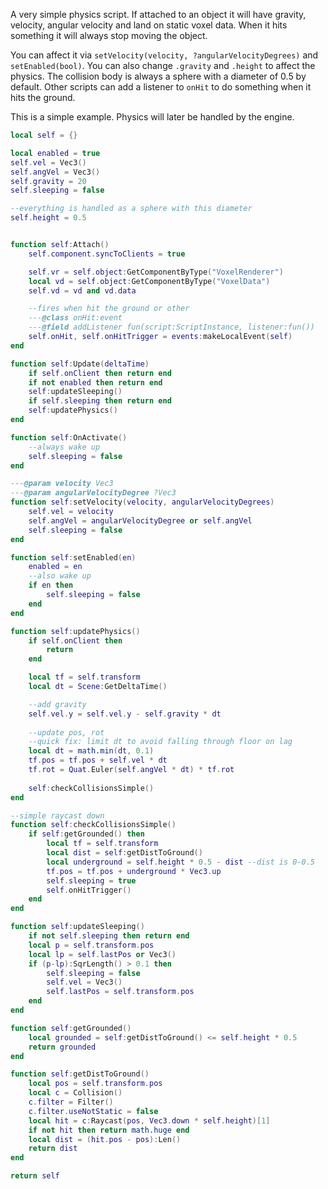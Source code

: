 
A very simple physics script. If attached to an object it will have gravity, velocity, angular velocity and land on static voxel data. 
When it hits something it will always stop moving the object.

You can affect it via `setVelocity(velocity, ?angularVelocityDegrees)` and `setEnabled(bool)`. You can also change `.gravity` and `.height` to affect the physics.
The collision body is always a sphere with a diameter of 0.5 by default. Other scripts can add a listener to `onHit` to do something when it hits the ground.

This is a simple example. Physics will later be handled by the engine.

```lua
local self = {}

local enabled = true
self.vel = Vec3()
self.angVel = Vec3()
self.gravity = 20
self.sleeping = false

--everything is handled as a sphere with this diameter
self.height = 0.5


function self:Attach()
    self.component.syncToClients = true

    self.vr = self.object:GetComponentByType("VoxelRenderer")
    local vd = self.object:GetComponentByType("VoxelData")
    self.vd = vd and vd.data

    --fires when hit the ground or other
    ---@class onHit:event
    ---@field addListener fun(script:ScriptInstance, listener:fun())
    self.onHit, self.onHitTrigger = events:makeLocalEvent(self)
end

function self:Update(deltaTime)
    if self.onClient then return end 
    if not enabled then return end
    self:updateSleeping()
    if self.sleeping then return end
    self:updatePhysics()
end

function self:OnActivate()
    --always wake up
    self.sleeping = false
end

---@param velocity Vec3
---@param angularVelocityDegree ?Vec3
function self:setVelocity(velocity, angularVelocityDegrees)
    self.vel = velocity
    self.angVel = angularVelocityDegree or self.angVel
    self.sleeping = false
end

function self:setEnabled(en)
    enabled = en
    --also wake up
    if en then
        self.sleeping = false
    end
end

function self:updatePhysics()
    if self.onClient then
        return
    end

    local tf = self.transform
    local dt = Scene:GetDeltaTime()

    --add gravity 
    self.vel.y = self.vel.y - self.gravity * dt
    
    --update pos, rot
    --quick fix: limit dt to avoid falling through floor on lag
    local dt = math.min(dt, 0.1)
    tf.pos = tf.pos + self.vel * dt
    tf.rot = Quat.Euler(self.angVel * dt) * tf.rot
    
    self:checkCollisionsSimple()
end

--simple raycast down
function self:checkCollisionsSimple()
    if self:getGrounded() then
        local tf = self.transform
        local dist = self:getDistToGround()
        local underground = self.height * 0.5 - dist --dist is 0-0.5
        tf.pos = tf.pos + underground * Vec3.up
        self.sleeping = true
        self.onHitTrigger()
    end
end

function self:updateSleeping()
    if not self.sleeping then return end
    local p = self.transform.pos
    local lp = self.lastPos or Vec3()
    if (p-lp):SqrLength() > 0.1 then
        self.sleeping = false
        self.vel = Vec3()
        self.lastPos = self.transform.pos
    end 
end

function self:getGrounded()
    local grounded = self:getDistToGround() <= self.height * 0.5
    return grounded
end

function self:getDistToGround()
    local pos = self.transform.pos
    local c = Collision()
    c.filter = Filter()
    c.filter.useNotStatic = false
    local hit = c:Raycast(pos, Vec3.down * self.height)[1]
    if not hit then return math.huge end
    local dist = (hit.pos - pos):Len()
    return dist
end

return self
```
